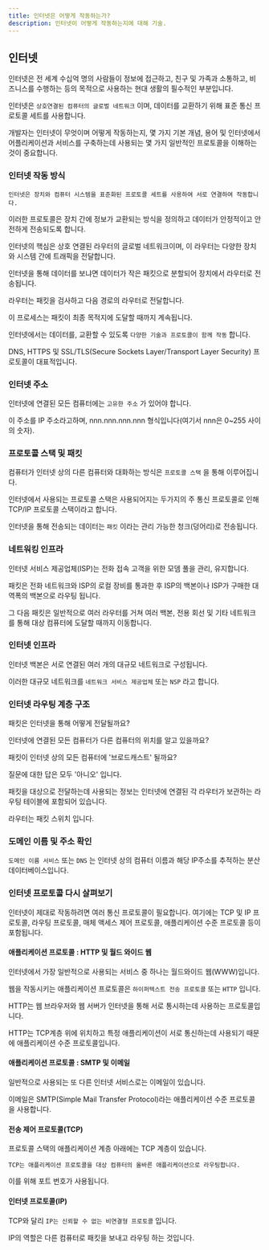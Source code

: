 ```yaml
---
title: 인터넷은 어떻게 작동하는가?
description: 인터넷이 어떻게 작동하는지에 대해 기술.
---
```


## 인터넷

인터넷은 전 세계 수십억 명의 사람들이 정보에 접근하고, 친구 및 가족과 소통하고, 비즈니스를 수행하는 등의 목적으로 사용하는 현대 생활의 필수적인 부분입니다.

인터넷은 `상호연결된 컴퓨터의 글로벌 네트워크` 이며, 데이터를 교환하기 위해 표준 통신 프로토콜 세트를 사용합니다.

개발자는 인터넷이 무엇이며 어떻게 작동하는지, 몇 가지 기본 개념, 용어 및 인터넷에서 어플리케이션과 서비스를 구축하는데 사용되는 몇 가지 일반적인 프로토콜을 이해하는 것이 중요합니다.

### 인터넷 작동 방식

`인터넷은 장치와 컴퓨터 시스템을 표준화된 프로토콜 세트를 사용하여 서로 연결하여 작동합니다.` 

이러한 프로토콜은 장치 간에 정보가 교환되는 방식을 정의하고 데이터가 안정적이고 안전하게 전송되도록 합니다.

인터넷의 핵심은 상호 연결된 라우터의 글로벌 네트워크이며, 이 라우터는 다양한 장치와 시스템 간에 트래픽을 전달합니다. 

인터넷을 통해 데이터를 보냐면 데이터가 작은 패킷으로 분할되어 장치에서 라우터로 전송됩니다.

라우터는 패킷을 검사하고 다음 경로의 라우터로 전달합니다. 

이 프로세스는 패킷이 최종 목적지에 도달할 때까지 계속됩니다.

인터넷에서는 데이터를, 교환할 수 있도록 `다양한 기술과 프로토콜이 함께 작동` 합니다. 

DNS, HTTPS 및 SSL/TLS(Secure Sockets Layer/Transport Layer Security) 프로토콜이 대표적입니다.

### 인터넷 주소

인터넷에 연결된 모든 컴퓨터에는 `고유한 주소` 가 있어야 합니다.

이 주소를 IP 주소라고하며, nnn.nnn.nnn.nnn 형식입니다(여기서 nnn은 0~255 사이의 숫자).


### 프로토콜 스택 및 패킷

컴퓨터가 인터넷 상의 다른 컴퓨터와 대화하는 방식은 `프로토콜 스택` 을 통해 이루어집니다.

인터넷에서 사용되는 프로토콜 스택은 사용되어지는 두가지의 주 통신 프로토콜로 인해 TCP/IP 프로토콜 스택이라고 합니다.

인터넷을 통해 전송되는 데이터는 `패킷` 이라는 관리 가능한 청크(덩어리)로 전송됩니다.

### 네트워킹 인프라

인터넷 서비스 제공업체(ISP)는 전화 접속 고객을 위한 모뎀 풀을 관리, 유지합니다. 

패킷은 전화 네트워크와 ISP의 로컬 장비를 통과한 후 ISP의 백본이나 ISP가 구매한 대역폭의 백본으로 라우팅 됩니다.

그 다음 패킷은 일반적으로 여러 라우터를 거쳐 여러 백본, 전용 회선 및 기타 네트워크를 통해 대상 컴퓨터에 도달할 때까지 이동합니다.

### 인터넷 인프라

인터넷 백본은 서로 연결된 여러 개의 대규모 네트워크로 구성됩니다.

이러한 대규모 네트워크를 `네트워크 서비스 제공업체` 또는 `NSP` 라고 합니다.

### 인터넷 라우팅 계층 구조

패킷은 인터넷을 통해 어떻게 전달될까요? 

인터넷에 연결된 모든 컴퓨터가 다른 컴퓨터의 위치를 알고 있을까요?

패킷이 인터넷 상의 모든 컴퓨터에 '브로드캐스트' 될까요?

질문에 대한 답은 모두 '아니오' 입니다.

패킷을 대상으로 전달하는데 사용되는 정보는 인터넷에 연결된 각 라우터가 보관하는 라우팅 테이블에 포함되어 있습니다.

라우터는 패킷 스위치 입니다.

### 도메인 이름 및 주소 확인

`도메인 이름 서비스` 또는 `DNS` 는 인터넷 상의 컴퓨터 이름과 해당 IP주소를 추적하는 분산 데이터베이스입니다.

### 인터넷 프로토콜 다시 살펴보기

인터넷이 제대로 작동하려면 여러 통신 프로토콜이 필요합니다. 여기에는 TCP 및 IP 프로토콜, 라우팅 프로토콜, 매체 액세스 제어 프로토콜, 애플리케이션 수준 프로토콜 등이 포함됩니다.

#### 애플리케이션 프로토콜 : HTTP 및 월드 와이드 웹

인터넷에서 가장 일반적으로 사용되는 서비스 중 하나는 월드와이드 웹(WWW)입니다.

웹을 작동시키는 애플리케이션 프로토콜은 `하이퍼텍스트 전송 프로토콜` 또는 `HTTP` 입니다.

HTTP는 웹 브라우저와 웹 서버가 인터넷을 통해 서로 통시하는데 사용하는 프로토콜입니다.

HTTP는 TCP계층 위에 위치하고 특정 애플리케이션이 서로 통신하는데 사용되기 때문에 애플리케이션 수준 프로토콜입니다.

#### 애플리케이션 프로토콜 : SMTP 및 이메일

일반적으로 사용되는 또 다른 인터넷 서비스로는 이메일이 있습니다.

이메일은 SMTP(Simple Mail Transfer Protocol)라는 애플리케이션 수준 프로토콜을 사용합니다.

#### 전송 제어 프로토콜(TCP)

프로토콜 스택의 애플리케이션 계층 아래에는 TCP 계층이 있습니다.

`TCP는 애플리케이션 프로토콜을 대상 컴퓨터의 올바른 애플리케이션으로 라우팅합니다. `

이를 위해 포트 번호가 사용됩니다.

#### 인터넷 프로토콜(IP)
TCP와 달리 `IP는 신뢰할 수 없는 비연결형 프로토콜` 입니다. 

IP의 역할은 다른 컴퓨터로 패킷을 보내고 라우팅 하는 것입니다.